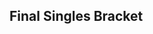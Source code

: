 {{SetGame|melee}}{{DISPLAYTITLE:KTAR XI: ''Melee'' Singles Bracket}}{{tabs static
|name1=Overview
|link1=KTAR/XI/Melee
|name2=Singles Bracket
|link2=KTAR/XI/Melee/Singles Bracket
|name3=Doubles Bracket
|link3=KTAR/XI/Melee/Doubles Bracket
|This=2
}}
{{:KTAR/XI/Melee/Winners Bracket}}
{{:KTAR/XI/Melee/Losers Bracket}}
<onlyinclude>
==Final Singles Bracket==
{{DEFinalSmwBracket
|tourneylink=KTAR/XI/Melee
|tourneyname=KTAR XI
|l1placement=4
|r2placement=3
|r3loserplacement=2
|r3winnerplacement=1

<!-- FROM WINNERS -->
|r1m1p1=Mew2King |r1m1p1flag=us |r1m1p1score={{win}} |r1m1win=1
|r1m1p2=Hax |r1m1p2flag=us |r1m1p2score=

<!-- FROM LOSERS -->
|l1m1p1=Cactuar |l1m1p1flag=us |l1m1p1score= |l1m1win=2
|l1m1p2=Wizzrobe |l1m1p2flag=us |l1m1p2score={{win}}

<!-- LOSERS FINALS -->
|r2m1p1=Hax |r2m1p1flag=us |r2m1p1score={{win}} |r2m1win=1
|r2m1p2=Wizzrobe |r2m1p2flag=us |r2m1p2score=

<!-- GRAND FINALS -->
|r3m1p1=Mew2King |r3m1p1flag=us |r3m1p1score={{win}} |r3m1win=1
|r3m1p2=Hax |r3m1p2flag=us |r3m1p2score=
}}
</onlyinclude>

